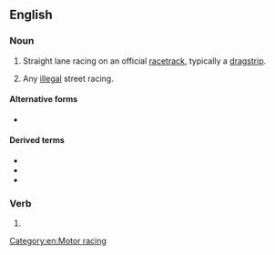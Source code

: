 ==English==
{{wikipedia}}

===Noun===
{{en-noun|-}}

# Straight lane racing on an official [[racetrack]], typically a [[dragstrip]].
# {{lb|en|colloquial}} Any [[illegal]] street racing.

====Alternative forms====
* {{l|en|drag-racing}}

====Derived terms====
* {{l|en|dragstrip}}
* {{l|en|drag boat}}
* {{l|en|drag boat racing}}

===Verb===
{{head|en|verb form}}

# {{present participle of|en|drag race|nocat=1}}

[[Category:en:Motor racing]]